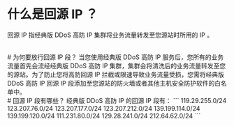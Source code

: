 # 什么是回源 IP ？
回源 IP 指经典版 DDoS 高防 IP 集群将业务流量转发至您源站时所用的 IP 。

<br />
# 为何要放行回源 IP 段？
当您使用经典版 DDoS 高防 IP 服务后，您所有的业务流量首先会流经经典版 DDoS 高防 IP 集群，集群会将清洗后的业务流量转发至您的源站。为了防止您将高防回源 IP 拦截或限速导致业务流量受损，您需将经典版 DDoS 高防 IP 回源 IP 段添加至您源站的防火墙或者其他主机安全防护软件的白名单中。

<br />
# 回源 IP 段有哪些？
经典版 DDoS 高防 IP 的回源 IP 段有：
```
119.29.255.0/24
123.207.76.0/24
123.207.177.0/24
123.207.212.0/24
139.199.114.0/24
139.199.120.0/24
111.231.80.0/24
129.28.241.0/24
212.64.62.0/24
```